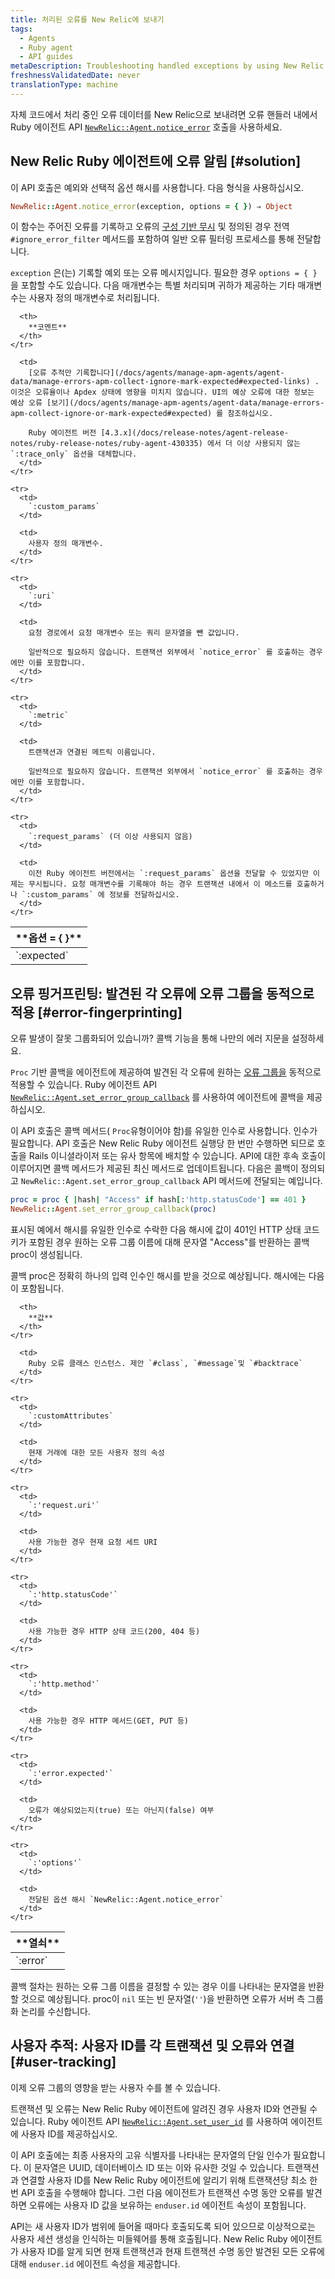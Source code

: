 ```yaml
---
title: 처리된 오류를 New Relic에 보내기
tags:
  - Agents
  - Ruby agent
  - API guides
metaDescription: Troubleshooting handled exceptions by using New Relic's API to tell the Ruby agent to notice a handled error.
freshnessValidatedDate: never
translationType: machine
---
```


자체 코드에서 처리 중인 오류 데이터를 New Relic으로 보내려면 오류 핸들러 내에서 Ruby 에이전트 API [`NewRelic::Agent.notice_error`](https://www.rubydoc.info/github/newrelic/newrelic-ruby-agent/NewRelic/Agent#notice_error-instance_method) 호출을 사용하세요.

## New Relic Ruby 에이전트에 오류 알림 [#solution]

이 API 호출은 예외와 선택적 옵션 해시를 사용합니다. 다음 형식을 사용하십시오.

```rb
NewRelic::Agent.notice_error(exception, options = { }) ⇒ Object
```

이 함수는 주어진 오류를 기록하고 오류의 [구성 기반 무시](/docs/agents/ruby-agent/installation-configuration/ruby-agent-configuration#error_collector.ignore_errors) 및 정의된 경우 전역 `#ignore_error_filter` 메서드를 포함하여 일반 오류 필터링 프로세스를 통해 전달합니다.

`exception` 은(는) 기록할 예외 또는 오류 메시지입니다. 필요한 경우 `options = { }` 을 포함할 수도 있습니다. 다음 매개변수는 특별 처리되며 귀하가 제공하는 기타 매개변수는 사용자 정의 매개변수로 처리됩니다.

<table>
  <thead>
    <tr>
      <th width={200}>
        **옵션 = &#x7B; }**
      </th>

      <th>
        **코멘트**
      </th>
    </tr>
  </thead>

  <tbody>
    <tr>
      <td>
        `:expected`
      </td>

      <td>
        [오류 추적만 기록합니다](/docs/agents/manage-apm-agents/agent-data/manage-errors-apm-collect-ignore-mark-expected#expected-links) . 이것은 오류율이나 Apdex 상태에 영향을 미치지 않습니다. UI의 예상 오류에 대한 정보는 예상 오류 [보기](/docs/agents/manage-apm-agents/agent-data/manage-errors-apm-collect-ignore-or-mark-expected#expected) 를 참조하십시오.

        Ruby 에이전트 버전 [4.3.x](/docs/release-notes/agent-release-notes/ruby-release-notes/ruby-agent-430335) 에서 더 이상 사용되지 않는 `:trace_only` 옵션을 대체합니다.
      </td>
    </tr>

    <tr>
      <td>
        `:custom_params`
      </td>

      <td>
        사용자 정의 매개변수.
      </td>
    </tr>

    <tr>
      <td>
        `:uri`
      </td>

      <td>
        요청 경로에서 요청 매개변수 또는 쿼리 문자열을 뺀 값입니다.

        일반적으로 필요하지 않습니다. 트랜잭션 외부에서 `notice_error` 를 호출하는 경우에만 이를 포함합니다.
      </td>
    </tr>

    <tr>
      <td>
        `:metric`
      </td>

      <td>
        트랜잭션과 연결된 메트릭 이름입니다.

        일반적으로 필요하지 않습니다. 트랜잭션 외부에서 `notice_error` 를 호출하는 경우에만 이를 포함합니다.
      </td>
    </tr>

    <tr>
      <td>
        `:request_params` (더 이상 사용되지 않음)
      </td>

      <td>
        이전 Ruby 에이전트 버전에서는 `:request_params` 옵션을 전달할 수 있었지만 이제는 무시됩니다. 요청 매개변수를 기록해야 하는 경우 트랜잭션 내에서 이 메소드를 호출하거나 `:custom_params` 에 정보를 전달하십시오.
      </td>
    </tr>
  </tbody>
</table>

## 오류 핑거프린팅: 발견된 각 오류에 오류 그룹을 동적으로 적용 [#error-fingerprinting]

오류 발생이 잘못 그룹화되어 있습니까? 콜백 기능을 통해 나만의 에러 지문을 설정하세요.

`Proc` 기반 콜백을 에이전트에 제공하여 발견된 각 오류에 원하는 [오류 그룹을](/docs/errors-inbox/errors-inbox/#how-groups-work) 동적으로 적용할 수 있습니다. Ruby 에이전트 API [`NewRelic::Agent.set_error_group_callback`](https://www.rubydoc.info/github/newrelic/newrelic-ruby-agent/NewRelic/Agent#set_error_group_callback-instance_method) 를 사용하여 에이전트에 콜백을 제공하십시오.

이 API 호출은 콜백 메서드( `Proc`유형이어야 함)를 유일한 인수로 사용합니다. 인수가 필요합니다. API 호출은 New Relic Ruby 에이전트 실행당 한 번만 수행하면 되므로 호출을 Rails 이니셜라이저 또는 유사 항목에 배치할 수 있습니다. API에 대한 후속 호출이 이루어지면 콜백 메서드가 제공된 최신 메서드로 업데이트됩니다. 다음은 콜백이 정의되고 `NewRelic::Agent.set_error_group_callback` API 메서드에 전달되는 예입니다.

```rb
proc = proc { |hash| "Access" if hash[:'http.statusCode'] == 401 }
NewRelic::Agent.set_error_group_callback(proc)
```

표시된 예에서 해시를 유일한 인수로 수락한 다음 해시에 값이 401인 HTTP 상태 코드 키가 포함된 경우 원하는 오류 그룹 이름에 대해 문자열 "Access"를 반환하는 콜백 proc이 생성됩니다.

콜백 proc은 정확히 하나의 입력 인수인 해시를 받을 것으로 예상됩니다. 해시에는 다음이 포함됩니다.

<table>
  <thead>
    <tr>
      <th width={200}>
        **열쇠**
      </th>

      <th>
        **값**
      </th>
    </tr>
  </thead>

  <tbody>
    <tr>
      <td>
        `:error`
      </td>

      <td>
        Ruby 오류 클래스 인스턴스. 제안 `#class`, `#message`및 `#backtrace`
      </td>
    </tr>

    <tr>
      <td>
        `:customAttributes`
      </td>

      <td>
        현재 거래에 대한 모든 사용자 정의 속성
      </td>
    </tr>

    <tr>
      <td>
        `:'request.uri'`
      </td>

      <td>
        사용 가능한 경우 현재 요청 세트 URI
      </td>
    </tr>

    <tr>
      <td>
        `:'http.statusCode'`
      </td>

      <td>
        사용 가능한 경우 HTTP 상태 코드(200, 404 등)
      </td>
    </tr>

    <tr>
      <td>
        `:'http.method'`
      </td>

      <td>
        사용 가능한 경우 HTTP 메서드(GET, PUT 등)
      </td>
    </tr>

    <tr>
      <td>
        `:'error.expected'`
      </td>

      <td>
        오류가 예상되었는지(true) 또는 아닌지(false) 여부
      </td>
    </tr>

    <tr>
      <td>
        `:'options'`
      </td>

      <td>
        전달된 옵션 해시 `NewRelic::Agent.notice_error`
      </td>
    </tr>
  </tbody>
</table>

콜백 절차는 원하는 오류 그룹 이름을 결정할 수 있는 경우 이를 나타내는 문자열을 반환할 것으로 예상됩니다. proc이 `nil` 또는 빈 문자열(`''`)을 반환하면 오류가 서버 측 그룹화 논리를 수신합니다.

## 사용자 추적: 사용자 ID를 각 트랜잭션 및 오류와 연결 [#user-tracking]

이제 오류 그룹의 영향을 받는 사용자 수를 볼 수 있습니다.

트랜잭션 및 오류는 New Relic Ruby 에이전트에 알려진 경우 사용자 ID와 연관될 수 있습니다. Ruby 에이전트 API [`NewRelic::Agent.set_user_id`](https://www.rubydoc.info/github/newrelic/newrelic-ruby-agent/NewRelic/Agent#set_user_id-instance_method) 를 사용하여 에이전트에 사용자 ID를 제공하십시오.

이 API 호출에는 최종 사용자의 고유 식별자를 나타내는 문자열의 단일 인수가 필요합니다. 이 문자열은 UUID, 데이터베이스 ID 또는 이와 유사한 것일 수 있습니다. 트랜잭션과 연결할 사용자 ID를 New Relic Ruby 에이전트에 알리기 위해 트랜잭션당 최소 한 번 API 호출을 수행해야 합니다. 그런 다음 에이전트가 트랜잭션 수명 동안 오류를 발견하면 오류에는 사용자 ID 값을 보유하는 `enduser.id` 에이전트 속성이 포함됩니다.

API는 새 사용자 ID가 범위에 들어올 때마다 호출되도록 되어 있으므로 이상적으로는 사용자 세션 생성을 인식하는 미들웨어를 통해 호출됩니다. New Relic Ruby 에이전트가 사용자 ID를 알게 되면 현재 트랜잭션과 현재 트랜잭션 수명 동안 발견된 모든 오류에 대해 `enduser.id` 에이전트 속성을 제공합니다.